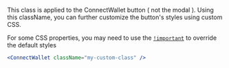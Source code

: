 This class is applied to the ConnectWallet button ( not the modal ). Using this className, you can further customize the button's styles using custom CSS.

For some CSS properties, you may need to use the [`!important`](https://developer.mozilla.org/en-US/docs/Web/CSS/Specificity#the_!important_exception)
to override the default styles

```jsx
<ConnectWallet className="my-custom-class" />
```
